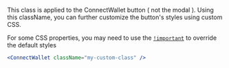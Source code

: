 This class is applied to the ConnectWallet button ( not the modal ). Using this className, you can further customize the button's styles using custom CSS.

For some CSS properties, you may need to use the [`!important`](https://developer.mozilla.org/en-US/docs/Web/CSS/Specificity#the_!important_exception)
to override the default styles

```jsx
<ConnectWallet className="my-custom-class" />
```
